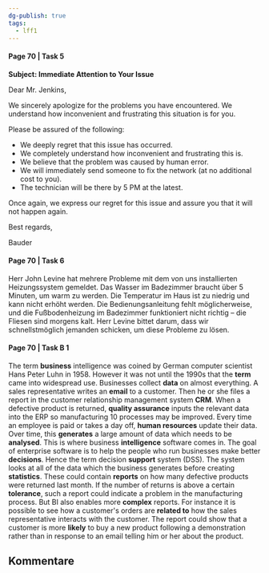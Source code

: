 ```yaml
---
dg-publish: true
tags:
  - lff1
---
```


#### Page 70 | Task 5

**Subject: Immediate Attention to Your Issue**

Dear Mr. Jenkins,

We sincerely apologize for the problems you have encountered. We understand how inconvenient and frustrating this situation is for you.

Please be assured of the following:

- We deeply regret that this issue has occurred.
- We completely understand how inconvenient and frustrating this is.
- We believe that the problem was caused by human error.
- We will immediately send someone to fix the network (at no additional cost to you).
- The technician will be there by 5 PM at the latest.

Once again, we express our regret for this issue and assure you that it will not happen again.

Best regards,

Bauder

#### Page 70 | Task 6

Herr John Levine hat mehrere Probleme mit dem von uns installierten Heizungssystem gemeldet. Das Wasser im Badezimmer braucht über 5 Minuten, um warm zu werden. Die Temperatur im Haus ist zu niedrig und kann nicht erhöht werden. Die Bedienungsanleitung fehlt möglicherweise, und die Fußbodenheizung im Badezimmer funktioniert nicht richtig – die Fliesen sind morgens kalt. Herr Levine bittet darum, dass wir schnellstmöglich jemanden schicken, um diese Probleme zu lösen.

#### Page 70 | Task B 1

The term **business** intelligence was coined by German computer scientist Hans Peter Luhn in 1958. However it was not until the 1990s that the **term** came into widespread use. Businesses collect **data** on almost everything. A sales representative writes an **email** to a customer. Then he or she files a report in the customer relationship management system **CRM**. When a defective product is returned, **quality assurance** inputs the relevant data into the ERP so manufacturing 10 processes may be improved. Every time an employee is paid or takes a day off, **human resources** update their data. Over time, this **generates** a large amount of data which needs to be **analysed**. This is where business **intelligence** software comes in. The goal of enterprise software is to help the people who run businesses make better **decisions**. Hence the term decision **support** system (DSS). The system looks at all of the data which the business generates before creating **statistics**. These could contain **reports** on how many defective products were returned last month. If the number of returns is above a certain **tolerance**, such a report could indicate a problem in the manufacturing process. But BI also enables more **complex** reports. For instance it is possible to see how a customer's orders are **related to** how the sales representative interacts with the customer. The report could show that a customer is more **likely** to buy a new product following a demonstration rather than in response to an email telling him or her about the product.


## Kommentare

<br />
<br />

<Comments />
